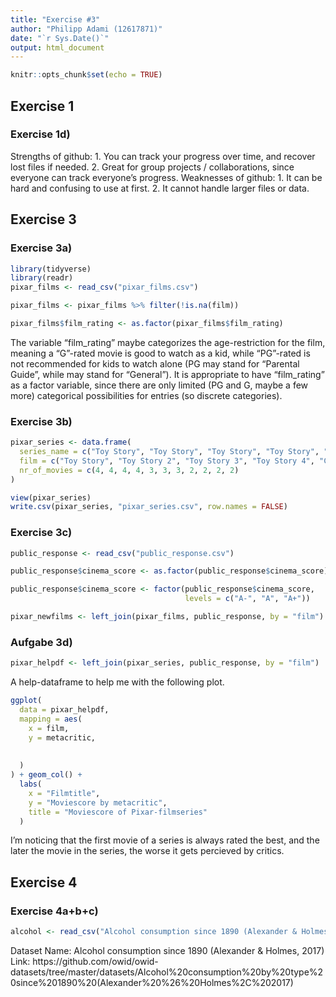 ```yaml
---
title: "Exercise #3"
author: "Philipp Adami (12617871)"
date: "`r Sys.Date()`"
output: html_document
---
```


```r
knitr::opts_chunk$set(echo = TRUE)
```

## Exercise 1

### Exercise 1d)


Strengths of github: 1. You can track your progress over time, and recover lost files if needed.
                     2. Great for group projects / collaborations, since everyone can track everyone's progress.
Weaknesses of github: 1. It can be hard and confusing to use at first.
                      2. It cannot handle larger files or data.
  

## Exercise 3

### Exercise 3a)

```r
library(tidyverse)
library(readr)
pixar_films <- read_csv("pixar_films.csv")
```

```r
pixar_films <- pixar_films %>% filter(!is.na(film))

pixar_films$film_rating <- as.factor(pixar_films$film_rating)

```

The variable "film_rating" maybe categorizes the age-restriction for the film, meaning a "G"-rated movie is good to watch as a kid, while "PG"-rated is not recommended for kids to watch alone (PG may stand for "Parental Guide", while may stand for "General").
It is appropriate to have "film_rating" as a factor variable, since there are only limited (PG and G, maybe a few more) categorical possibilities for entries (so discrete categories).


### Exercise 3b)

```r
pixar_series <- data.frame(
  series_name = c("Toy Story", "Toy Story", "Toy Story", "Toy Story", "Cars", "Cars", "Cars", "Incredibles", "Incredibles", "Finding", "Finding "),
  film = c("Toy Story", "Toy Story 2", "Toy Story 3", "Toy Story 4", "Cars", "Cars 2", "Cars 3", "The Incredibles", "Incredibles 2", "Finding Nemo", "Finding Dory"),
  nr_of_movies = c(4, 4, 4, 4, 3, 3, 3, 2, 2, 2, 2)
)

view(pixar_series)
write.csv(pixar_series, "pixar_series.csv", row.names = FALSE)

```


### Exercise 3c) 

```r
public_response <- read_csv("public_response.csv")

public_response$cinema_score <- as.factor(public_response$cinema_score)

public_response$cinema_score <- factor(public_response$cinema_score,
                                       levels = c("A-", "A", "A+"))

```

```r
pixar_newfilms <- left_join(pixar_films, public_response, by = "film")
```

### Aufgabe 3d)


```r
pixar_helpdf <- left_join(pixar_series, public_response, by = "film")
```
A help-dataframe to help me with the following plot.

```r
ggplot(
  data = pixar_helpdf,
  mapping = aes(
    x = film,
    y = metacritic,
    
    
  )
) + geom_col() + 
  labs(
    x = "Filmtitle",
    y = "Moviescore by metacritic",
    title = "Moviescore of Pixar-filmseries"
  )
```

I'm noticing that the first movie of a series is always rated the best, and the later the movie in the series, the worse it gets percieved by critics.

## Exercise 4 

### Exercise 4a+b+c)

```r
alcohol <- read_csv("Alcohol consumption since 1890 (Alexander & Holmes, 2017).csv")
```

Dataset Name: Alcohol consumption since 1890 (Alexander & Holmes, 2017)
Link: https://github.com/owid/owid-datasets/tree/master/datasets/Alcohol%20consumption%20by%20type%20since%201890%20(Alexander%20%26%20Holmes%2C%202017)






